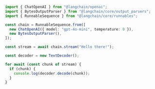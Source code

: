 ```typescript
import { ChatOpenAI } from "@langchain/openai";
import { BytesOutputParser } from "@langchain/core/output_parsers";
import { RunnableSequence } from "@langchain/core/runnables";

const chain = RunnableSequence.from([
  new ChatOpenAI({ model: "gpt-4o-mini", temperature: 0 }),
  new BytesOutputParser(),
]);

const stream = await chain.stream("Hello there!");

const decoder = new TextDecoder();

for await (const chunk of stream) {
  if (chunk) {
    console.log(decoder.decode(chunk));
  }
}
```